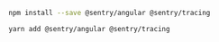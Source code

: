 ```bash {tabTitle:"npm"}
npm install --save @sentry/angular @sentry/tracing
```

```bash {tabTitle:"Yarn"}
yarn add @sentry/angular @sentry/tracing
```
